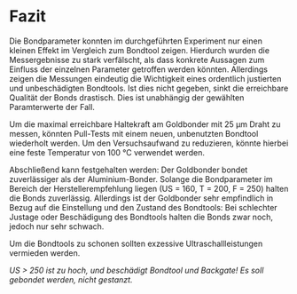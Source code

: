 # Fazit {#pt-conclusion}

Die Bondparameter konnten im durchgeführten Experiment nur einen kleinen Effekt im Vergleich zum Bondtool zeigen. 
Hierdurch wurden die Messergebnisse zu stark verfälscht, als dass konkrete Aussagen zum Einfluss der einzelnen Parameter getroffen werden könnten. 
Allerdings zeigen die Messungen eindeutig die Wichtigkeit eines ordentlich justierten und unbeschädigten Bondtools. 
Ist dies nicht gegeben, sinkt die erreichbare Qualität der Bonds drastisch. 
Dies ist unabhängig der gewählten Paramterwerte der Fall.

Um die maximal erreichbare Haltekraft am Goldbonder mit 25 µm Draht zu messen, könnten Pull-Tests mit einem neuen, unbenutzten Bondtool wiederholt werden.
Um den Versuchsaufwand zu reduzieren, könnte hierbei eine feste Temperatur von 100 °C verwendet werden. 

Abschließend kann festgehalten werden: 
Der Goldbonder bondet zuverlässiger als der Aluminium-Bonder. 
Solange die Bondparameter im Bereich der Herstellerempfehlung liegen (US = 160, T = 200, F = 250) halten die Bonds zuverlässig.
Allerdings ist der Goldbonder sehr empfindlich in Bezug auf die Einstellung und den Zustand des Bondtools:
Bei schlechter Justage oder Beschädigung des Bondtools halten die Bonds zwar noch, jedoch nur sehr schwach. 

Um die Bondtools zu schonen sollten exzessive Ultraschallleistungen vermieden werden. 

*US > 250 ist zu hoch, und beschädigt Bondtool und Backgate! Es soll gebondet werden, nicht gestanzt.*

